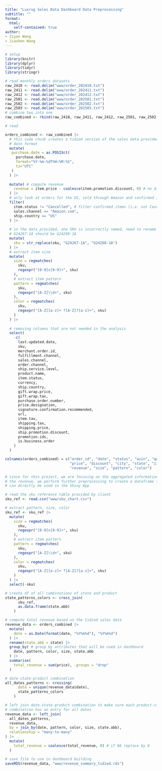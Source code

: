 ```yaml
---
title: "Luxrug Sales Data Dashboard Data Preprocessing"
subtitle: ""
format: 
  html:
    self-contained: true
author:
- Ziyan Wang
- Jiashen Wang
---
```

```r
# setup
library(knitr)
library(dplyr)
library(tidyr)
library(stringr)
```

```r
# read monthly orders datasets
raw_2410 <- read.delim("www/order_202410.txt")
raw_2411 <- read.delim("www/order_202411.txt")
raw_2412 <- read.delim("www/order_202412.txt")
raw_2501 <- read.delim("www/order_202501.txt")
raw_2502 <- read.delim("www/order_202502.txt")
raw_2503 <- read.delim("www/order_202503.txt")
# combine two into one
raw_combined <- rbind(raw_2410, raw_2411, raw_2412, raw_2501, raw_2502, raw_2503)

# read 
```

```r
orders_combined <- raw_combined |>
  # this code chunk creates a tidied version of the sales data provided
  # date format
  mutate(
   purchase.date = as.POSIXct(
     purchase.date, 
     format="%Y-%m-%dT%H:%M:%S", 
     tz="UTC" 
   )
  ) |>
  
  mutate( # compute revenue
    revenue = item.price - coalesce(item.promotion.discount, 0) # no discount
  ) |>
  # only look at orders for the US, sold through Amazon and confirmed items
  filter(
    item.status != "Cancelled", # filter confirmed items (i.e. not Cancelled)
    sales.channel == "Amazon.com",
    ship.country == "US"
  ) |>
  
  # in the data provided, one SKU is incorrectly named, need to rename
  # G24267-1A should be G24268-1A 
  mutate(
    sku = str_replace(sku, "G24267-1A", "G24268-1A")
  ) |>
  # extract item size
  mutate(
    size = regmatches(
      sku, 
      regexpr("[0-9]x[0-9]+", sku)
    ),
    # extract item pattern
    pattern = regmatches(
      sku, 
      regexpr("[A-Z]\\d+", sku)
    ),
    color = regmatches(
      sku, 
      regexpr("[A-Z][a-z]+ ?[A-Z]?[a-z]+", sku)
    )
  ) |>
  
  # removing columns that are not needed in the analysis
  select(
    -c(
      last.updated.date,
      sku,
      merchant.order.id,
      fulfillment.channel, 
      sales.channel,
      order.channel, 
      ship.service.level,
      product.name,
      item.status,
      currency,
      ship.country,
      gift.wrap.price, 
      gift.wrap.tax, 
      purchase.order.number, 
      price.designation,
      signature.confirmation.recommended,
      url,
      item.tax,
      shipping.tax,
      shipping.price,
      ship.promotion.discount,
      promotion.ids,
      is.business.order
    )
  )

colnames(orders_combined) = c("order_id", "date", "status", "asin", "quantity", 
                              "price", "discount", "city", "state", "zip", 
                              "revenue", "size", "pattern", "color")
```

```r
# since for this project, we are focusing on the aggregated information about 
# the revenue, we perform further preprocessing to create a dataframe that 
# can directly be used in the Shiny App

# read the sku reference table provided by client
sku_ref <- read.csv("www/sku_chart.csv")

# extract pattern, size, color
sku_ref <- sku_ref |>
  mutate(
    size = regmatches(
      sku, 
      regexpr("[0-9]x[0-9]+", sku)
    ),
    # extract item pattern
    pattern = regmatches(
      sku, 
      regexpr("[A-Z]\\d+", sku)
    ),
    color = regmatches(
      sku, 
      regexpr("[A-Z][a-z]+ ?[A-Z]?[a-z]+", sku)
    )
  ) |>
  select(-sku)

# create df of all combinations of state and product
state_patterns_colors <- cross_join(
      sku_ref,
      as.data.frame(state.abb)
    )

# compute total revenue based on the tidied sales data
revenue_data <- orders_combined |>
  mutate(
    date = as.Date(format(date, "%Y%m%d"), "%Y%m%d")
  ) |>
  rename(state.abb = state) |>
  group_by( # group by attributes that will be used in dashboard
    date, pattern, color, size, state.abb 
  ) |>
  summarise(
    total_revenue = sum(price), .groups = "drop"
  ) 

# date-state-product combination
all_dates_patterns <- crossing(
      date = unique(revenue_data$date),
      state_patterns_colors
    )

# left join date-state-product combination to make sure each product-state
# combination has an entry for all dates
revenue_data <- left_join(
  all_dates_patterns, 
  revenue_data, 
  by = join_by(date, pattern, color, size, state.abb),
  relationship = "many-to-many"
) |>
  mutate(
    total_revenue = coalesce(total_revenue, 0) # if NA replace by 0
  )

# save file to use in dashboard building
saveRDS(revenue_data, "www/revenue_summary_tidied.rds")
```


